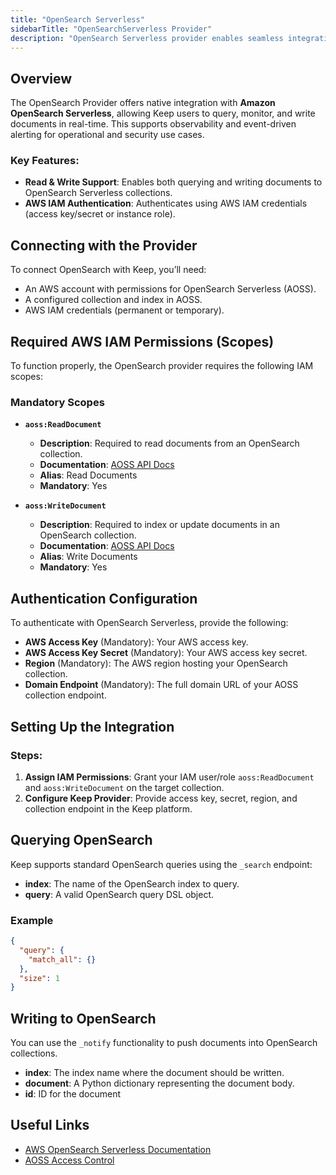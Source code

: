 ```yaml
---
title: "OpenSearch Serverless"
sidebarTitle: "OpenSearchServerless Provider"
description: "OpenSearch Serverless provider enables seamless integration with AWS OpenSearch Serverless for document-level querying, alerting, and writing, directly into Keep."
---
```


## Overview

The OpenSearch Provider offers native integration with **Amazon OpenSearch Serverless**, allowing Keep users to query, monitor, and write documents in real-time. This supports observability and event-driven alerting for operational and security use cases.

### Key Features:

- **Read & Write Support**: Enables both querying and writing documents to OpenSearch Serverless collections.
- **AWS IAM Authentication**: Authenticates using AWS IAM credentials (access key/secret or instance role).

## Connecting with the Provider

To connect OpenSearch with Keep, you’ll need:

- An AWS account with permissions for OpenSearch Serverless (AOSS).
- A configured collection and index in AOSS.
- AWS IAM credentials (permanent or temporary).

## Required AWS IAM Permissions (Scopes)

To function properly, the OpenSearch provider requires the following IAM scopes:

### Mandatory Scopes

- **`aoss:ReadDocument`**
  - **Description**: Required to read documents from an OpenSearch collection.
  - **Documentation**: [AOSS API Docs](https://docs.aws.amazon.com/opensearch-service/latest/developerguide/serverless-genref.html#serverless-operations)
  - **Alias**: Read Documents
  - **Mandatory**: Yes

- **`aoss:WriteDocument`**
  - **Description**: Required to index or update documents in an OpenSearch collection.
  - **Documentation**: [AOSS API Docs](https://docs.aws.amazon.com/opensearch-service/latest/developerguide/serverless-genref.html#serverless-operations)
  - **Alias**: Write Documents
  - **Mandatory**: Yes


## Authentication Configuration

To authenticate with OpenSearch Serverless, provide the following:

- **AWS Access Key** (Mandatory): Your AWS access key.
- **AWS Access Key Secret** (Mandatory): Your AWS access key secret.
- **Region** (Mandatory): The AWS region hosting your OpenSearch collection.
- **Domain Endpoint** (Mandatory): The full domain URL of your AOSS collection endpoint.


## Setting Up the Integration
### Steps:

1. **Assign IAM Permissions**: Grant your IAM user/role `aoss:ReadDocument` and `aoss:WriteDocument` on the target collection.
2. **Configure Keep Provider**: Provide access key, secret, region, and collection endpoint in the Keep platform.

## Querying OpenSearch

Keep supports standard OpenSearch queries using the `_search` endpoint:
- **index**: The name of the OpenSearch index to query.
- **query**: A valid OpenSearch query DSL object.

### Example

```json
{
  "query": {
    "match_all": {}
  },
  "size": 1
}
```


## Writing to OpenSearch

You can use the `_notify` functionality to push documents into OpenSearch collections.
- **index**: The index name where the document should be written.
- **document**: A Python dictionary representing the document body.
- **id**: ID for the document


## Useful Links

- [AWS OpenSearch Serverless Documentation](https://docs.aws.amazon.com/opensearch-service/latest/developerguide/serverless.html)
- [AOSS Access Control](https://docs.aws.amazon.com/opensearch-service/latest/developerguide/serverless-access.html)

